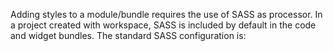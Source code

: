 
<DocHeader pretitle="Frontend" title="Styles in module" />

Adding styles to a module/bundle requires the use of SASS as <Link href="/docs/processors">processor</Link>. In a project created with workspace, SASS is included by default in the code and widget bundles. The standard SASS configuration is:

<Title tag="h2" text="`module.json`" />

<Code>
{`
{
    ...
    "sass": {
        "path": "sass",
        "files": ["*"]
    },
    ...
}

`}

</Code>

The configuration indicates that in the module there is a sass folder, located relative to the `module.json` file and that all its files are considered styles. The bundle with the processor inserts the styles in the DOM during rendering, avoiding the need to make external imports in the JavaScript code.

<NextLinks items={['modules/processors', 'styles/template']} />
